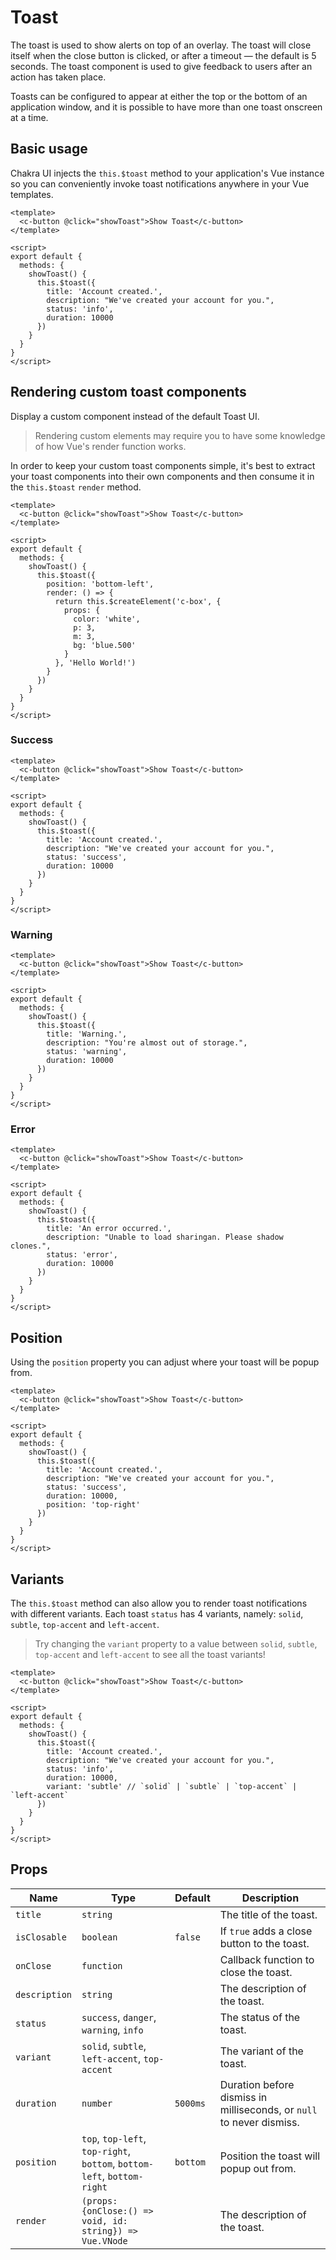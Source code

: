 
<SEO
  title="Toast"
  description="The toast is used to show alerts on top of an overlay."
/>

# Toast

The toast is used to show alerts on top of an overlay. The toast will close
itself when the close button is clicked, or after a timeout — the default is 5
seconds. The toast component is used to give feedback to users after an action
has taken place.

Toasts can be configured to appear at either the top or the bottom of an
application window, and it is possible to have more than one toast onscreen at a
time.

## Basic usage

Chakra UI injects the `this.$toast` method to your application's Vue instance so you can
conveniently invoke toast notifications anywhere in your Vue templates.

```vue live=true
<template>
  <c-button @click="showToast">Show Toast</c-button>
</template>

<script>
export default {
  methods: {
    showToast() {
      this.$toast({
        title: 'Account created.',
        description: "We've created your account for you.",
        status: 'info',
        duration: 10000
      })
    }
  }
}
</script>
```

## Rendering custom toast components

Display a custom component instead of the default Toast UI.

> Rendering custom elements may require you to have some knowledge of how Vue's render function works.

In order to keep your custom toast components simple, it's best to extract
your toast components into their own components and then consume it in the `this.$toast`
`render` method.

```vue live=true
<template>
  <c-button @click="showToast">Show Toast</c-button>
</template>

<script>
export default {
  methods: {
    showToast() {
      this.$toast({
        position: 'bottom-left',
        render: () => {
          return this.$createElement('c-box', {
            props: {
              color: 'white',
              p: 3,
              m: 3,
              bg: 'blue.500'
            }
          }, 'Hello World!')
        }
      })
    }
  }
}
</script>
```

### Success

```vue live=true
<template>
  <c-button @click="showToast">Show Toast</c-button>
</template>

<script>
export default {
  methods: {
    showToast() {
      this.$toast({
        title: 'Account created.',
        description: "We've created your account for you.",
        status: 'success',
        duration: 10000
      })
    }
  }
}
</script>
```

### Warning

```vue live=true
<template>
  <c-button @click="showToast">Show Toast</c-button>
</template>

<script>
export default {
  methods: {
    showToast() {
      this.$toast({
        title: 'Warning.',
        description: "You're almost out of storage.",
        status: 'warning',
        duration: 10000
      })
    }
  }
}
</script>
```

### Error

```vue live=true
<template>
  <c-button @click="showToast">Show Toast</c-button>
</template>

<script>
export default {
  methods: {
    showToast() {
      this.$toast({
        title: 'An error occurred.',
        description: "Unable to load sharingan. Please shadow clones.",
        status: 'error',
        duration: 10000
      })
    }
  }
}
</script>
```

## Position

Using the `position` property you can adjust where your toast will be popup from.

```vue live=true
<template>
  <c-button @click="showToast">Show Toast</c-button>
</template>

<script>
export default {
  methods: {
    showToast() {
      this.$toast({
        title: 'Account created.',
        description: "We've created your account for you.",
        status: 'success',
        duration: 10000,
        position: 'top-right'
      })
    }
  }
}
</script>
```

## Variants

The `this.$toast` method can also allow you to render toast notifications with different
variants. Each toast `status` has 4 variants, namely: `solid`, `subtle`, `top-accent` and `left-accent`.

> Try changing the `variant` property to a value between `solid`, `subtle`, `top-accent` and `left-accent` to see all the toast variants!

```vue live=true
<template>
  <c-button @click="showToast">Show Toast</c-button>
</template>

<script>
export default {
  methods: {
    showToast() {
      this.$toast({
        title: 'Account created.',
        description: "We've created your account for you.",
        status: 'info',
        duration: 10000,
        variant: 'subtle' // `solid` | `subtle` | `top-accent` | `left-accent`
      })
    }
  }
}
</script>
```


## Props

| Name          | Type                                                                    | Default  | Description                                                          |
| ------------- | ----------------------------------------------------------------------- | -------- | -------------------------------------------------------------------- |
| `title`       | `string`                                                                |          | The title of the toast.                                              |
| `isClosable`  | `boolean`                                                               | `false`  | If `true` adds a close button to the toast.                          |
| `onClose`     | `function`                                                              |          | Callback function to close the toast.                                |
| `description` | `string`                                                                |          | The description of the toast.                                        |
| `status`      | `success`, `danger`, `warning`, `info`                                   |          | The status of the toast.                                             |
| `variant`     | `solid`, `subtle`, `left-accent`, `top-accent`                           |          | The variant of the toast.                                            |
| `duration`    | `number`                                                                | `5000ms` | Duration before dismiss in milliseconds, or `null` to never dismiss. |
| `position`    | `top`, `top-left`, `top-right`, `bottom`, `bottom-left`, `bottom-right`  | `bottom` | Position the toast will popup out from.                              |
| `render`      | `(props: {onClose:() => void, id: string}) => Vue.VNode`                |          | The description of the toast.                                        |
